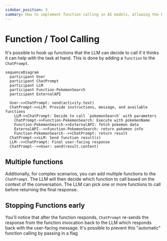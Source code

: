 ```yaml
---
sidebar_position: 3
summary: How to implement function calling in AI models, allowing the LLM to execute functions as part of its response generation.
---
```



# Function / Tool Calling

It's possible to hook up functions that the LLM can decide to call if it thinks it can help with the task at hand. This is done by adding a `function` to the `ChatPrompt`.

```mermaid
sequenceDiagram
  participant User
  participant ChatPrompt
  participant LLM
  participant Function-PokemonSearch
  participant ExternalAPI

  User->>ChatPrompt: send(activity.text)
  ChatPrompt->>LLM: Provide instructions, message, and available functions
    LLM->>ChatPrompt: Decide to call `pokemonSearch` with parameters
    ChatPrompt->>Function-PokemonSearch: Execute with pokemonName
    Function-PokemonSearch->>ExternalAPI: fetch pokemon data
    ExternalAPI-->>Function-PokemonSearch: return pokemon info
    Function-PokemonSearch-->>ChatPrompt: return result
  ChatPrompt->>LLM: Send function result(s)
  LLM-->>ChatPrompt: Final user-facing response
  ChatPrompt-->>User: send(result.content)
```

<FileCodeBlock
    lang="typescript"
    src="/generated-snippets/ts/tool-calling.snippet.single-function-calling.ts"
/>

## Multiple functions

Additionally, for complex scenarios, you can add multiple functions to the `ChatPrompt`. The LLM will then decide which function to call based on the context of the conversation. The LLM can pick one or more functions to call before returning the final response.

<FileCodeBlock
    lang="typescript"
    src="/generated-snippets/ts/tool-calling.snippet.multiple-function-calling.ts"
/>

## Stopping Functions early

You'll notice that after the function responds, `ChatPrompt` re-sends the response from the function invocation back to the LLM which responds back with the user-facing message. It's possible to prevent this "automatic" function calling by passing in a flag

<FileCodeBlock
    lang="typescript"
    src="/generated-snippets/ts/structured-output.snippet.structured-output.ts"
/>
